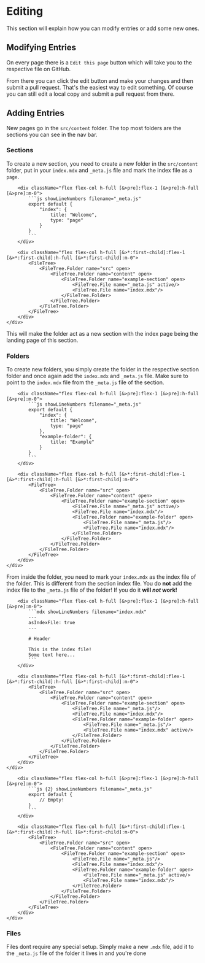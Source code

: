 
# Editing

This section will explain how you can modify entries or add some new ones.

## Modifying Entries

On every page there is a `Edit this page` button which will take you to the respective file on GitHub.

From there you can click the edit button and make your changes and then submit a pull request. That's the easiest way to edit something. Of course you can still
edit a local copy and submit a pull request from there.

## Adding Entries

New pages go in the `src/content` folder. The top most folders are the sections you can see in the nav bar.

### Sections

To create a new section, you need to create a new folder in the `src/content` folder, put in your `index.mdx` and `_meta.js` file and mark the index file as a `page`.

<div className="mx-auto max-w-[900px] pt-4 pb-4">
    <div className="grid md:grid-cols-2 gap-4 items-stretch rounded-xl border border-zinc-700/50 p-4">

        <div className="flex flex-col h-full [&>pre]:flex-1 [&>pre]:h-full [&>pre]:m-0">
            ```js showLineNumbers filename="_meta.js"
            export default {
                "index": {
                    title: "Welcome",
                    type: "page"
                }
            }
            ```
        </div>

        <div className="flex flex-col h-full [&>*:first-child]:flex-1 [&>*:first-child]:h-full [&>*:first-child]:m-0">
            <FileTree>
                <FileTree.Folder name="src" open>
                    <FileTree.Folder name="content" open>
                        <FileTree.Folder name="example-section" open>
                            <FileTree.File name="_meta.js" active/>
                            <FileTree.File name="index.mdx"/>
                        </FileTree.Folder>
                    </FileTree.Folder>
                </FileTree.Folder>
            </FileTree>
        </div>
    </div>
</div>

This will make the folder act as a new section with the index page being the landing page of this section.

### Folders

To create new folders, you simply create the folder in the respective section folder and once again add the `index.mdx` and `_meta.js` file.
Make sure to point to the `index.mdx` file from the `_meta.js` file of the section.

<div className="mx-auto max-w-[900px] pt-4 pb-4">
    <div className="grid md:grid-cols-2 gap-4 items-stretch rounded-xl border border-zinc-700/50 p-4">

        <div className="flex flex-col h-full [&>pre]:flex-1 [&>pre]:h-full [&>pre]:m-0">
            ```js showLineNumbers filename="_meta.js"
            export default {
                "index": {
                    title: "Welcome",
                    type: "page"
                },
                "example-folder": {
                    title: "Example"
                }
            }
            ```
        </div>

        <div className="flex flex-col h-full [&>*:first-child]:flex-1 [&>*:first-child]:h-full [&>*:first-child]:m-0">
            <FileTree>
                <FileTree.Folder name="src" open>
                    <FileTree.Folder name="content" open>
                        <FileTree.Folder name="example-section" open>
                            <FileTree.File name="_meta.js" active/>
                            <FileTree.File name="index.mdx"/>
                            <FileTree.Folder name="example-folder" open>
                                <FileTree.File name="_meta.js"/>
                                <FileTree.File name="index.mdx"/>
                            </FileTree.Folder>
                        </FileTree.Folder>
                    </FileTree.Folder>
                </FileTree.Folder>
            </FileTree>
        </div>
    </div>
</div>

From inside the folder, you need to mark your `index.mdx` as the index file of the folder.
This is different from the section index file. You do **not** add the index file to the `_meta.js` file of the folder!
If you do it **will *not* work!**

<div className="mx-auto max-w-[900px] pt-4 pb-4">
    <div className="grid md:grid-cols-2 gap-4 items-stretch rounded-xl border border-zinc-700/50 p-4">

        <div className="flex flex-col h-full [&>pre]:flex-1 [&>pre]:h-full [&>pre]:m-0">
            ```mdx showLineNumbers filename="index.mdx"
            ---
            asIndexFile: true
            ---

            # Header

            This is the index file!
            Some text here...
            ```
        </div>

        <div className="flex flex-col h-full [&>*:first-child]:flex-1 [&>*:first-child]:h-full [&>*:first-child]:m-0">
            <FileTree>
                <FileTree.Folder name="src" open>
                    <FileTree.Folder name="content" open>
                        <FileTree.Folder name="example-section" open>
                            <FileTree.File name="_meta.js"/>
                            <FileTree.File name="index.mdx"/>
                            <FileTree.Folder name="example-folder" open>
                                <FileTree.File name="_meta.js"/>
                                <FileTree.File name="index.mdx" active/>
                            </FileTree.Folder>
                        </FileTree.Folder>
                    </FileTree.Folder>
                </FileTree.Folder>
            </FileTree>
        </div>
    </div>
</div>

<div className="mx-auto max-w-[900px] pt-4 pb-4">
    <div className="grid md:grid-cols-2 gap-4 items-stretch rounded-xl border border-zinc-700/50 p-4">

        <div className="flex flex-col h-full [&>pre]:flex-1 [&>pre]:h-full [&>pre]:m-0">
            ```js {2} showLineNumbers filename="_meta.js"
            export default {
                // Empty!
            }
            ```
        </div>

        <div className="flex flex-col h-full [&>*:first-child]:flex-1 [&>*:first-child]:h-full [&>*:first-child]:m-0">
            <FileTree>
                <FileTree.Folder name="src" open>
                    <FileTree.Folder name="content" open>
                        <FileTree.Folder name="example-section" open>
                            <FileTree.File name="_meta.js"/>
                            <FileTree.File name="index.mdx"/>
                            <FileTree.Folder name="example-folder" open>
                                <FileTree.File name="_meta.js" active/>
                                <FileTree.File name="index.mdx"/>
                            </FileTree.Folder>
                        </FileTree.Folder>
                    </FileTree.Folder>
                </FileTree.Folder>
            </FileTree>
        </div>
    </div>
</div>

### Files

Files dont require any special setup. Simply make a new `.mdx` file, add it to the `_meta.js` file of the folder it lives in and you're done